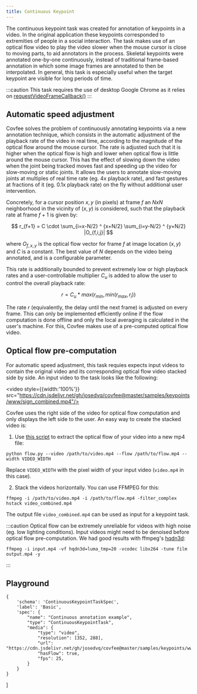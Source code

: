 ```yaml
---
title: Continuous Keypoint
---
```



The continuous keypoint task was created for annotation of keypoints in a video. In the original application these keypoints corresponded to extremities of people in a social interaction. The task makes use of an optical flow video to play the video slower when the mouse cursor is close to moving parts, to aid annotators in the process. Skeletal keypoints were annotated one-by-one continuously, instead of traditional frame-based annotation in which some image frames are annotated to then be interpolated. In general, this task is especially useful when the target keypoint are visible for long periods of time.

:::caution
This task requires the use of desktop Google Chrome as it relies on [requestVideoFrameCallback()](https://wicg.github.io/video-rvfc/)
:::

## Automatic speed adjustment

Covfee solves the problem of continuously annotating keypoints via a new annotation technique, which consists in the automatic adjustment of the playback rate of the video in real time, according to the magnitude of the optical flow around the mouse cursor. The rate is adjusted such that it is higher when the optical flow is high and lower when optical flow is little around the mouse cursor. This has the effect of slowing down the video when the joint being tracked moves fast and speeding up the video for slow-moving or static joints. It allows the users to annotate slow-moving joints at multiples of real time rate (eg. 4x playback rate), and fast gestures at fractions of it (eg. 0.1x playback rate) on the fly without additional user intervention.

Concretely, for a cursor position $x,y$ (in pixels) at frame $f$ an $N x N$ neighborhood in the vicinity of $(x,y)$ is considered, such that the playback rate at frame $f+1$ is given by: 

$$
r_{f+1} = C \cdot \sum_{i=x-N/2} ^ {x+N/2} \sum_{i=y-N/2} ^ {y+N/2} |O_{f,i,j}|
$$

where $O_{f,x,y}$ is the optical flow vector for frame $f$ at image location $(x, y)$ and $C$ is a constant. The best value of $N$ depends on the video being annotated, and is a configurable parameter.

This rate is additionally bounded to prevent extremely low or high playback rates and a user-controllable multiplier $C_u$ is added to allow the user to control the overall playback rate:

$$
r = C_u * max(r_{min}, min(r_{max}, r_i))
$$

The rate $r$ (equivalently, the delay until the next frame) is adjusted on every frame. This can only be implemented efficiently online if the flow computation is done offline and only the local averaging is calculated in the user's machine. For this, Covfee makes use of a pre-computed optical flow video.



## Optical flow pre-computation

For automatic speed adjustment, this task requies expects input videos to contain the original video and its corresponding optical flow video stacked side by side. An input video to the task looks like the following:

<video style={{width:'100%'}} src="https://cdn.jsdelivr.net/gh/josedvq/covfee@master/samples/keypoints/www/sign_combined.mp4"/>

Covfee uses the right side of the video for optical flow computation and only displays the left side to the user. An easy way to create the stacked video is:

1. Use [this script](https://github.com/josedvq/covfee/blob/master/samples/keypoints/utils/flow.py) to extract the optical flow of your video into a new mp4 file:

```
python flow.py --video /path/to/video.mp4 --flow /path/to/flow.mp4 --width VIDEO_WIDTH
```

Replace `VIDEO_WIDTH` with the pixel width of your input video (`video.mp4` in this case).

2. Stack the videos horizontally. You can use FFMPEG for this: 
```
ffmpeg -i /path/to/video.mp4 -i /path/to/flow.mp4 -filter_complex hstack video_combined.mp4
```

The output file `video_combined.mp4` can be used as input for a keypoint task.

:::caution
Optical flow can be extremely unreliable for videos with high noise (eg. low lighting conditions). Input videos might need to be denoised before optical flow pre-computation. We had good results with ffmpeg's [hqdn3d](https://ffmpeg.org/ffmpeg-filters.html#hqdn3d-1):

```
ffmpeg -i input.mp4 -vf hqdn3d=luma_tmp=20 -vcodec libx264 -tune film output.mp4 -y
```
:::

## Playground

    {
        'schema': 'ContinuousKeypointTaskSpec',
        'label': 'Basic',
        'spec': {
            "name": "Continuous annotation example",
            "type": "ContinuousKeypointTask",
            "media": {
                "type": "video",
                "resolution": [352, 288],
                "url": "https://cdn.jsdelivr.net/gh/josedvq/covfee@master/samples/keypoints/www/ami_combined.mp4",
                "hasFlow": true,
                "fps": 25,
            }
        }
    }
]

<TaskPlayground tasks={playgroundTasks} />

